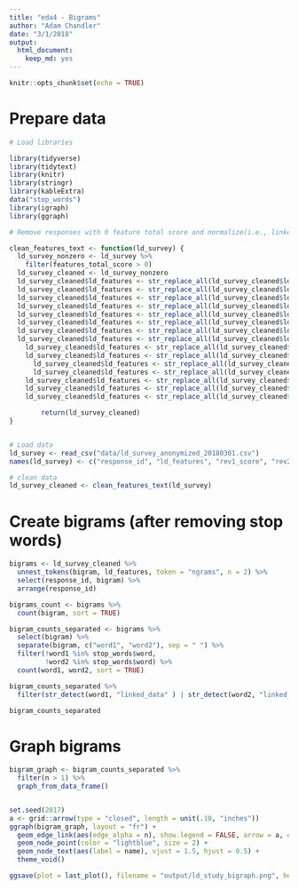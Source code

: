```yaml
---
title: "eda4 - Bigrams"
author: "Adam Chandler"
date: "3/1/2018"
output: 
  html_document: 
    keep_md: yes
---
```


```r
knitr::opts_chunk$set(echo = TRUE)
```

# Prepare data

```r

# Load libraries

library(tidyverse)
library(tidytext)
library(knitr)
library(stringr)
library(kableExtra)
data("stop_words")
library(igraph)
library(ggraph)

```

```r
# Remove responses with 0 feature total score and normalize(i.e., linked data)

clean_features_text <- function(ld_survey) {
  ld_survey_nonzero <- ld_survey %>%
    filter(features_total_score > 0)
  ld_survey_cleaned <- ld_survey_nonzero
  ld_survey_cleaned$ld_features <- str_replace_all(ld_survey_cleaned$ld_features, regex("linked data", ignore_case = TRUE), "linked_data")
  ld_survey_cleaned$ld_features <- str_replace_all(ld_survey_cleaned$ld_features, regex("linked open data", ignore_case = TRUE), "linked_data")
  ld_survey_cleaned$ld_features <- str_replace_all(ld_survey_cleaned$ld_features, regex(" lod ", ignore_case = TRUE), " linked_data ")
  ld_survey_cleaned$ld_features <- str_replace_all(ld_survey_cleaned$ld_features, regex(" user ", ignore_case = TRUE), " users ")
  ld_survey_cleaned$ld_features <- str_replace_all(ld_survey_cleaned$ld_features, regex("collection ", ignore_case = TRUE), "collections ")  
  ld_survey_cleaned$ld_features <- str_replace_all(ld_survey_cleaned$ld_features, regex("resource ", ignore_case = TRUE), "resources ")  
  ld_survey_cleaned$ld_features <- str_replace_all(ld_survey_cleaned$ld_features, regex("library ", ignore_case = TRUE), "libraries ")  
  ld_survey_cleaned$ld_features <- str_replace_all(ld_survey_cleaned$ld_features, regex("author ", ignore_case = TRUE), "authors ")  
    ld_survey_cleaned$ld_features <- str_replace_all(ld_survey_cleaned$ld_features, regex("engine ", ignore_case = TRUE), "engines ")  
    ld_survey_cleaned$ld_features <- str_replace_all(ld_survey_cleaned$ld_features, regex("subject ", ignore_case = TRUE), "subjects ")  
      ld_survey_cleaned$ld_features <- str_replace_all(ld_survey_cleaned$ld_features, regex("bibliographic ", ignore_case = TRUE), "bibliographical ")  
      ld_survey_cleaned$ld_features <- str_replace_all(ld_survey_cleaned$ld_features, regex("catalog ", ignore_case = TRUE), "catalogs ")  
    ld_survey_cleaned$ld_features <- str_replace_all(ld_survey_cleaned$ld_features, regex("item ", ignore_case = TRUE), "items ")  
    ld_survey_cleaned$ld_features <- str_replace_all(ld_survey_cleaned$ld_features, regex("record ", ignore_case = TRUE), "records ")  
    ld_survey_cleaned$ld_features <- str_replace_all(ld_survey_cleaned$ld_features, regex("article ", ignore_case = TRUE), "articles ")  

        return(ld_survey_cleaned)
}


# Load data
ld_survey <- read_csv("data/ld_survey_anonymized_20180301.csv")
names(ld_survey) <- c("response_id", "ld_features", "rev1_score", "rev2_score", "rev3_score", "rev4_score", "features_total_score")

# clean data
ld_survey_cleaned <- clean_features_text(ld_survey)


```


# Create bigrams (after removing stop words)

```r

bigrams <- ld_survey_cleaned %>%
  unnest_tokens(bigram, ld_features, token = "ngrams", n = 2) %>% 
  select(response_id, bigram) %>% 
  arrange(response_id)

bigrams_count <- bigrams %>%
  count(bigram, sort = TRUE)

bigram_counts_separated <- bigrams %>%
  select(bigram) %>%
  separate(bigram, c("word1", "word2"), sep = " ") %>%
  filter(!word1 %in% stop_words$word, 
         !word2 %in% stop_words$word) %>%
  count(word1, word2, sort = TRUE)

bigram_counts_separated %>% 
  filter(str_detect(word1, "linked_data" ) | str_detect(word2, "linked_data"))

bigram_counts_separated


```

# Graph bigrams

```r

bigram_graph <- bigram_counts_separated %>%
  filter(n > 1) %>%
  graph_from_data_frame()


set.seed(2017)
a <- grid::arrow(type = "closed", length = unit(.10, "inches"))
ggraph(bigram_graph, layout = "fr") +
  geom_edge_link(aes(edge_alpha = n), show.legend = FALSE, arrow = a, end_cap = circle(.07, 'inches')) +
  geom_node_point(color = "lightblue", size = 2) +
  geom_node_text(aes(label = name), vjust = 1.5, hjust = 0.5) +
  theme_void()

ggsave(plot = last_plot(), filename = "output/ld_study_bigraph.png", height = 7, width = 10, units = "in", dpi = 300)
  
```


